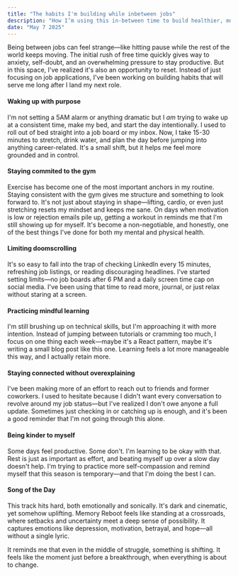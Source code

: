 ```yaml
---
title: "The habits I'm building while inbetween jobs"
description: "How I’m using this in-between time to build healthier, more sustainable habits"
date: "May 7 2025"
---
```




Being between jobs can feel strange—like hitting pause while the rest of the world keeps moving. The initial rush of free time quickly gives way to anxiety, self-doubt, and an overwhelming pressure to stay productive. But in this space, I've realized it's also an opportunity to reset. Instead of just focusing on job applications, I've been working on building habits that will serve me long after I land my next role.

#### Waking up with purpose

I'm not setting a 5AM alarm or anything dramatic but I *am* trying to wake up at a consistent time, make my bed, and start the day intentionally. I used to roll out of bed straight into a job board or my inbox. Now, I take 15-30 minutes to stretch, drink water, and plan the day before jumping into anything career-related. It's a small shift, but it helps me feel more grounded and in control.

#### Staying commited to the gym

Exercise has become one of the most important anchors in my routine. Staying consistent with the gym gives me structure and something to look forward to. It's not just about staying in shape—lifting, cardio, or even just stretching resets my mindset and keeps me sane. On days when motivation is low or rejection emails pile up, getting a workout in reminds me that I'm still showing up for myself. It's become a non-negotiable, and honestly, one of the best things I've done for both my mental and physical health.

#### Limiting doomscrolling

It's so easy to fall into the trap of checking LinkedIn every 15 minutes, refreshing job listings, or reading discouraging headlines. I've started setting limits—no job boards after 6 PM and a daily screen time cap on social media. I've been using that time to read more, journal, or just relax without staring at a screen.


#### Practicing mindful learning

I'm still brushing up on technical skills, but I'm approaching it with more intention. Instead of jumping between tutorials or cramming too much, I focus on one thing each week—maybe it's a React pattern, maybe it's writing a small blog post like this one. Learning feels a lot more manageable this way, and I actually retain more.


#### Staying connected without overexplaining

I've been making more of an effort to reach out to friends and former coworkers. I used to hesitate because I didn't want every conversation to revolve around my job status—but I've realized I don't owe anyone a full update. Sometimes just checking in or catching up is enough, and it's been a good reminder that I'm not going through this alone.


#### Being kinder to myself

Some days feel productive. Some don't. I'm learning to be okay with that. Rest is just as important as effort, and beating myself up over a slow day doesn't help. I'm trying to practice more self-compassion and remind myself that this season is temporary—and that I'm doing the best I can.

#### Song of the Day

This track hits hard, both emotionally and sonically. It's dark and cinematic, yet somehow uplifting. Memory Reboot feels like standing at a crossroads, where setbacks and uncertainty meet a deep sense of possibility. It captures emotions like depression, motivation, betrayal, and hope—all without a single lyric.

It reminds me that even in the middle of struggle, something is shifting. It feels like the moment just before a breakthrough, when everything is about to change.

<YouTube id="wL8DVHuWI7Y" posterQuality="max" title="VØJ, Narvent - Memory Reboot"/>